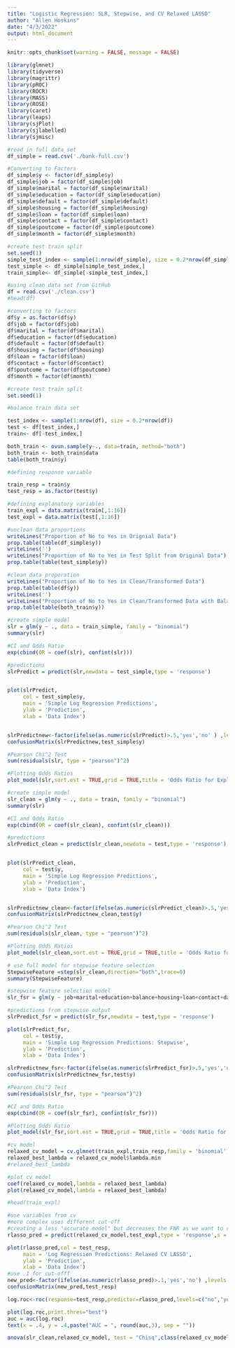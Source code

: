 ```yaml
---
title: "Logistic Regression: SLR, Stepwise, and CV Relaxed LASSO"
author: "Allen Hoskins"
date: "4/3/2022"
output: html_document
---
```



```r
knitr::opts_chunk$set(warning = FALSE, message = FALSE) 
```


```r

library(glmnet)
library(tidyverse)
library(magrittr)
library(pROC)
library(ROCR)
library(MASS)
library(ROSE)
library(caret)
library(leaps)
library(sjPlot)
library(sjlabelled)
library(sjmisc)
```

```r
#read in full data set
df_simple = read.csv('./bank-full.csv')

#Converting to Factors
df_simple$y <- factor(df_simple$y)
df_simple$job = factor(df_simple$job)
df_simple$marital = factor(df_simple$marital)
df_simple$education = factor(df_simple$education)
df_simple$default = factor(df_simple$default)
df_simple$housing = factor(df_simple$housing)
df_simple$loan = factor(df_simple$loan)
df_simple$contact = factor(df_simple$contact)
df_simple$poutcome = factor(df_simple$poutcome)
df_simple$month = factor(df_simple$month)

#create test train split
set.seed(1)
simple_test_index <- sample(1:nrow(df_simple), size = 0.2*nrow(df_simple))
test_simple <- df_simple[simple_test_index,]
train_simple<- df_simple[-simple_test_index,]


```

```r
#using clean data set from GitHub
df = read.csv('./clean.csv')
#head(df)

#converting to factors
df$y = as.factor(df$y)
df$job = factor(df$job)
df$marital = factor(df$marital)
df$education = factor(df$education)
df$default = factor(df$default)
df$housing = factor(df$housing)
df$loan = factor(df$loan)
df$contact = factor(df$contact)
df$poutcome = factor(df$poutcome)
df$month = factor(df$month)

```

```r
#create test train split
set.seed(1)

#balance train data set 

test_index <- sample(1:nrow(df), size = 0.2*nrow(df))
test <- df[test_index,]
train<- df[-test_index,]

both_train <- ovun.sample(y~., data=train, method="both")
both_train <- both_train$data
table(both_train$y)


```

```r

#defining response variable

train_resp = train$y
test_resp = as.factor(test$y)

#defining explanatory variables
train_expl = data.matrix(train[,1:16])
test_expl = data.matrix(test[,1:16])

```

```r

#unclean data proportions
writeLines("Proportion of No to Yes in Orignial Data")
prop.table(table(df_simple$y))
writeLines('')
writeLines("Proportion of No to Yes in Test Split from Original Data")
prop.table(table(test_simple$y))

#clean data proporation
writeLines("Proportion of No to Yes in Clean/Transformed Data")
prop.table(table(df$y))
writeLines('')
writeLines("Proportion of No to Yes in Clean/Transformed Data with Balancing")
prop.table(table(both_train$y))
```

```r
#create simple model
slr = glm(y ~ ., data = train_simple, family = "binomial")
summary(slr)

#CI and Odds Ratio
exp(cbind(OR = coef(slr), confint(slr)))

#predictions
slrPredict = predict(slr,newdata = test_simple,type = 'response')


plot(slrPredict,
     col = test_simple$y,
     main = 'Simple Log Regression Predictions',
     ylab = 'Prediction',
     xlab = 'Data Index')


slrPredictnew<-factor(ifelse(as.numeric(slrPredict)>.5,'yes','no' ) ,levels = c('no','yes'))
confusionMatrix(slrPredictnew,test_simple$y)

#Pearson Chi^2 Test
sum(residuals(slr, type = "pearson")^2)

#Plotting Odds Ratios
plot_model(slr,sort.est = TRUE,grid = TRUE,title = 'Odds Ratio for Explanitory Variables: SLR')
```

```r
#create simple model
slr_clean = glm(y ~ ., data = train, family = "binomial")
summary(slr)

#CI and Odds Ratio
exp(cbind(OR = coef(slr_clean), confint(slr_clean)))

#predictions
slrPredict_clean = predict(slr_clean,newdata = test,type = 'response')


plot(slrPredict_clean,
     col = test$y,
     main = 'Simple Log Regression Predictions',
     ylab = 'Prediction',
     xlab = 'Data Index')


slrPredictnew_clean<-factor(ifelse(as.numeric(slrPredict_clean)>.5,'yes','no' ) ,levels = c('no','yes'))
confusionMatrix(slrPredictnew_clean,test$y)

#Pearson Chi^2 Test
sum(residuals(slr_clean, type = "pearson")^2)

#Plotting Odds Ratios
plot_model(slr_clean,sort.est = TRUE,grid = TRUE,title = 'Odds Ratio for Explanitory Variables: SLR')
```



```r
# use full model for stepwise feature selection
StepwiseFeature =step(slr_clean,direction="both",trace=0)
summary(StepwiseFeature)

#stepwise feature selection model
slr_fsr = glm(y ~ job+marital+education+balance+housing+loan+contact+day+month+duration+campaign+pdays+poutcome, family = 'binomial',data = train)

#predictions from stepwise output 
slrPredict_fsr = predict(slr_fsr,newdata = test,type = 'response')

plot(slrPredict_fsr,
     col = test$y,
     main = 'Simple Log Regression Predictions: Stepwise',
     ylab = 'Prediction',
     xlab = 'Data Index')

slrPredictnew_fsr<-factor(ifelse(as.numeric(slrPredict_fsr)>.5,'yes','no' ) ,levels = c('no','yes'))
confusionMatrix(slrPredictnew_fsr,test$y)

#Pearson Chi^2 Test
sum(residuals(slr_fsr, type = "pearson")^2)

#CI and Odds Ratio
exp(cbind(OR = coef(slr_fsr), confint(slr_fsr)))

#Plotting Odds Ratio
plot_model(slr_fsr,sort.est = TRUE,grid = TRUE,title = 'Odds Ratio for Explanitory Variables:Stepwise LR')
```


```r
#cv model
relaxed_cv_model = cv.glmnet(train_expl,train_resp,family = 'binomial',relax = TRUE)
relaxed_best_lambda = relaxed_cv_model$lambda.min
#relaxed_best_lambda

#plot cv model
coef(relaxed_cv_model,lambda = relaxed_best_lambda)
plot(relaxed_cv_model,lambda = relaxed_best_lambda)

#head(train_expl)

#use variables from cv
#more complex uses different cut-off 
#creating a less "accurate model" but decreases the FNR as we want to determine who might default on a loan.
rlasso_pred = predict(relaxed_cv_model,test_expl,type = 'response',s = relaxed_best_lambda)

plot(rlasso_pred,col = test_resp,
     main = 'Log Regression Predictions: Relaxed CV LASSO',
     ylab = 'Prediction',
     xlab = 'Data Index')
#use .1 for cut-offf
new_pred<-factor(ifelse(as.numeric(rlasso_pred)>.1,'yes','no') ,levels = c('no','yes'))
confusionMatrix(new_pred,test_resp)

```


```r

log.roc<-roc(response=test_resp,predictor=rlasso_pred,levels=c("no","yes"))

plot(log.roc,print.thres="best")
auc = auc(log.roc)
text(x = .4, y = .4,paste("AUC = ", round(auc,3), sep = ""))

```

```r

anova(slr_clean,relaxed_cv_model, test = "Chisq",class(relaxed_cv_model))

```